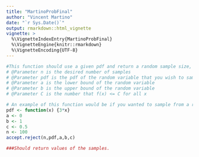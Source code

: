 ```yaml
---
title: "MartinoProbFinal"
author: "Vincent Martino"
date: "`r Sys.Date()`"
output: rmarkdown::html_vignette
vignette: >
  %\VignetteIndexEntry{MartinoProbFinal}
  %\VignetteEngine{knitr::rmarkdown}
  %\VignetteEncoding{UTF-8}
---
```


```r
#This function should use a given pdf and return a random sample size, specified by the user, from said pdf. 
# @Parameter n is the desired number of samples
# @Parameter pdf is the pdf of the random variable that you wish to sample from
# @Parameter a is the lower bound of the random variable
# @Parameter b is the upper bound of the random variable
# @Parameter C is the number that f(x) <= C for all x 
```

```r
# An example of this function would be if you wanted to sample from a random variable with pdf 3x, you would input:
pdf <- function(x) {3*x}
a <- 0
b <- 1
c <- 0.5
n <- 100
accept.reject(n,pdf,a,b,c)

###Should return values of the samples. 

```

